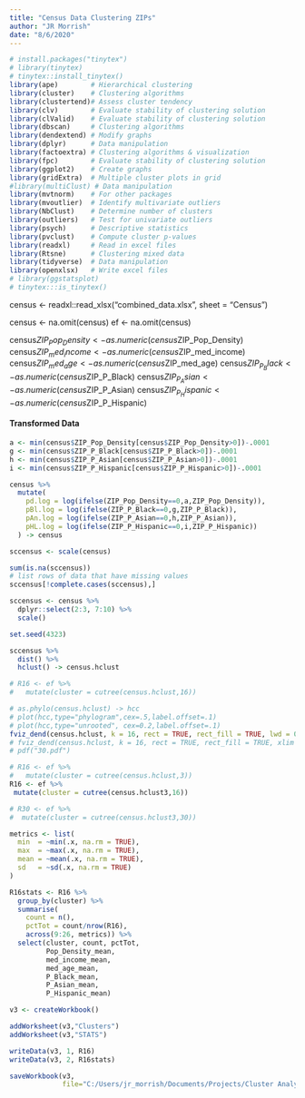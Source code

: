 ```yaml
---
title: "Census Data Clustering ZIPs"
author: "JR Morrish"
date: "8/6/2020"
---
```


```r
# install.packages("tinytex")
# library(tinytex)
# tinytex::install_tinytex()
library(ape)        # Hierarchical clustering
library(cluster)    # Clustering algorithms
library(clustertend)# Assess cluster tendency
library(clv)        # Evaluate stability of clustering solution
library(clValid)    # Evaluate stability of clustering solution
library(dbscan)     # Clustering algorithms
library(dendextend) # Modify graphs
library(dplyr)      # Data manipulation
library(factoextra) # Clustering algorithms & visualization
library(fpc)        # Evaluate stability of clustering solution
library(ggplot2)    # Create graphs
library(gridExtra)  # Multiple cluster plots in grid
#library(multiClust) # Data manipulation
library(mvtnorm)    # For other packages
library(mvoutlier)  # Identify multivariate outliers
library(NbClust)    # Determine number of clusters
library(outliers)   # Test for univariate outliers
library(psych)      # Descriptive statistics
library(pvclust)    # Compute cluster p-values
library(readxl)     # Read in excel files
library(Rtsne)      # Clustering mixed data
library(tidyverse)  # Data manipulation
library(openxlsx)   # Write excel files
# library(ggstatsplot)
# tinytex:::is_tinytex()
```

census <- readxl::read_xlsx("combined_data.xlsx", sheet = "Census")

census <- na.omit(census)
ef <- na.omit(census)

census$ZIP_Pop_Density <- as.numeric(census$ZIP_Pop_Density)
census$ZIP_med_income <- as.numeric(census$ZIP_med_income)
census$ZIP_med_age <- as.numeric(census$ZIP_med_age)
census$ZIP_P_Black <- as.numeric(census$ZIP_P_Black)
census$ZIP_P_Asian <- as.numeric(census$ZIP_P_Asian)
census$ZIP_P_Hispanic <- as.numeric(census$ZIP_P_Hispanic)

#### Transformed Data
```r
a <- min(census$ZIP_Pop_Density[census$ZIP_Pop_Density>0])-.0001
g <- min(census$ZIP_P_Black[census$ZIP_P_Black>0])-.0001
h <- min(census$ZIP_P_Asian[census$ZIP_P_Asian>0])-.0001
i <- min(census$ZIP_P_Hispanic[census$ZIP_P_Hispanic>0])-.0001

census %>%
  mutate( 
    pd.log = log(ifelse(ZIP_Pop_Density==0,a,ZIP_Pop_Density)),
    pBl.log = log(ifelse(ZIP_P_Black==0,g,ZIP_P_Black)),
    pAn.log = log(ifelse(ZIP_P_Asian==0,h,ZIP_P_Asian)),
    pHL.log = log(ifelse(ZIP_P_Hispanic==0,i,ZIP_P_Hispanic))
  ) -> census
```

```r
sccensus <- scale(census)

sum(is.na(sccensus))
# list rows of data that have missing values
sccensus[!complete.cases(sccensus),]
```

```r
sccensus <- census %>% 
  dplyr::select(2:3, 7:10) %>% 
  scale()

set.seed(4323)

sccensus %>%
  dist() %>%
  hclust() -> census.hclust

# R16 <- ef %>%
#   mutate(cluster = cutree(census.hclust,16))

# as.phylo(census.hclust) -> hcc
# plot(hcc,type="phylogram",cex=.5,label.offset=.1)
# plot(hcc,type="unrooted", cex=0.2,label.offset=.1)
fviz_dend(census.hclust, k = 16, rect = TRUE, rect_fill = TRUE, lwd = 0.5, cex = 0.5) # pop_dens, med_age, %s, med_inc
# fviz_dend(census.hclust, k = 16, rect = TRUE, rect_fill = TRUE, xlim = c(0,100), ylim = c(0,8))
# pdf("30.pdf")
``` 

```r
# R16 <- ef %>%
#   mutate(cluster = cutree(census.hclust,3))
R16 <- ef %>%
 mutate(cluster = cutree(census.hclust3,16))

# R30 <- ef %>%
#  mutate(cluster = cutree(census.hclust3,30))
```


```r
metrics <- list(
  min  = ~min(.x, na.rm = TRUE), 
  max  = ~max(.x, na.rm = TRUE),
  mean = ~mean(.x, na.rm = TRUE),
  sd   = ~sd(.x, na.rm = TRUE)
)

R16stats <- R16 %>%
  group_by(cluster) %>%
  summarise(
    count = n(),
    pctTot = count/nrow(R16),
    across(9:26, metrics)) %>% 
  select(cluster, count, pctTot,
         Pop_Density_mean,
         med_income_mean,
         med_age_mean,
         P_Black_mean,
         P_Asian_mean,
         P_Hispanic_mean)

v3 <- createWorkbook()

addWorksheet(v3,"Clusters")
addWorksheet(v3,"STATS")

writeData(v3, 1, R16)
writeData(v3, 2, R16stats)

saveWorkbook(v3, 
             file="C:/Users/jr_morrish/Documents/Projects/Cluster Analysis/Customers/output/Census Clusters.xlsx", overwrite = TRUE)
```

